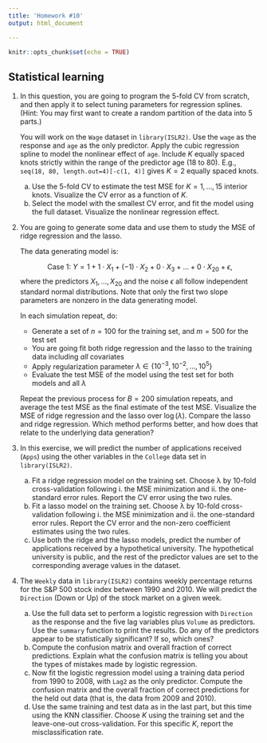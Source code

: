 ```yaml
---
title: 'Homework #10'
output: html_document

---
```


```r
knitr::opts_chunk$set(echo = TRUE)
```

<!-- ## A useful note -->
<!-- Remove any `View()` or `install.packages()` commands in your `Rmd` file. These commands will prevent the knitting of your file.  -->

## Statistical learning

1. In this question, you are going to program the 5-fold CV from scratch, and then apply it to select tuning parameters for regression splines.
(Hint: You may first want to create a random partition of the data into 5 parts.)

    You will work on the `Wage` dataset in `library(ISLR2)`. Use the `wage` as the response and `age` as the only predictor. 
    Apply the cubic regression spline to model the nonlinear effect of `age`. 
    Include $K$ equally spaced knots strictly within the range of the predictor age (18 to 80). E.g., `seq(18, 80, length.out=4)[-c(1, 4)]` gives $K=2$ equally spaced knots.
    a. Use the 5-fold CV to estimate the test MSE for $K=1, \dots, 15$ interior knots. Visualize the CV error as a function of $K$.
    b. Select the model with the smallest CV error, and fit the model using the full dataset. Visualize the nonlinear regression effect.


1. You are going to generate some data and use them to study the MSE of ridge regression and the lasso.

    The data generating model is:
    
    $$\text{Case 1: } Y = 1 + 1 \cdot X_1 + (-1) \cdot X_2 + 0 \cdot X_3 + \dots + 0 \cdot X_{20} + \epsilon,$$
    where the predictors $X_1, \dots, X_{20}$ and the noise $\epsilon$ all follow independent standard normal distributions.
    Note that only the first two slope parameters are nonzero in the data generating model. 
    
    In each simulation repeat, do:
      - Generate a set of $n=100$ for the training set, and $m=500$ for the test set
      - You are going fit both ridge regression and the lasso to the training data including *all* covariates
      - Apply regularization parameter $\lambda \in \{10^{-3}, 10^{-2}, \dots, 10^{5}\}$
      - Evaluate the test MSE of the model using the test set for both models and all $\lambda$
    
    Repeat the previous process for $B=200$ simulation repeats, and average the test MSE as the final estimate of the test MSE. 
    Visualize the MSE of ridge regression and the lasso over $\log(\lambda)$.
    Compare the lasso and ridge regression. Which method performs better, and how does that relate to the underlying data generation?

1. In this exercise, we will predict the number of applications received (`Apps`)
using the other variables in the `College` data set in `library(ISLR2)`.

    a. Fit a ridge regression model on the training set. Choose λ by 10-fold cross-validation following i. the MSE minimization and ii. the one-standard error rules. Report the CV error using the two rules.
    a. Fit a lasso model on the training set. Choose λ by 10-fold cross-validation following i. the MSE minimization and ii. the one-standard error rules. Report the CV error and the non-zero coefficient estimates using the two rules.
    a. Use both the ridge and the lasso models, predict the number of applications received by a hypothetical university. 
    The hypothetical university is public, and the rest of the predictor values are set to the corresponding average values in the dataset.
  
1. The `Weekly` data in `library(ISLR2)` contains weekly percentage returns for the S&P 500 stock index between 1990 and 2010. We will predict the `Direction` (Down or Up) of the stock market on a given week.

    a. Use the full data set to perform a logistic regression with `Direction` as the response and the five lag variables plus `Volume` as predictors. Use the `summary` function to print the results. Do any of the predictors appear to be statistically significant? If so, which ones?
    a. Compute the confusion matrix and overall fraction of correct predictions. Explain what the confusion matrix is telling you about the types of mistakes made by logistic regression.
    a. Now fit the logistic regression model using a training data period from 1990 to 2008, with `Lag2` as the only predictor. Compute the confusion matrix and the overall fraction of correct predictions for the held out data (that is, the data from 2009 and 2010).
    a. Use the same training and test data as in the last part, but this time using the KNN classifier. Choose $K$ using the training set and the leave-one-out cross-validation. For this specific $K$, report the misclassification rate.
